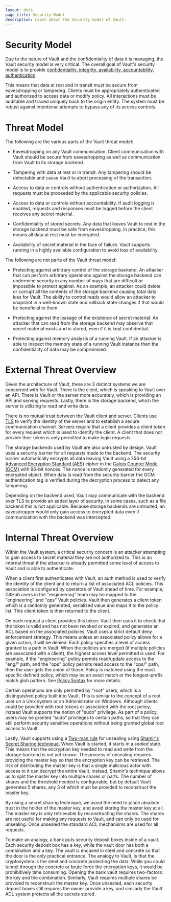 ```yaml
---
layout: docs
page_title: Security Model
description: Learn about the security model of Vault.
---
```


# Security Model

Due to the nature of Vault and the confidentiality of data it is managing,
the Vault security model is very critical. The overall goal of Vault's security
model is to provide [confidentiality, integrity, availability, accountability,
authentication](https://en.wikipedia.org/wiki/Information_security).

This means that data at rest and in transit must be secure from eavesdropping
or tampering. Clients must be appropriately authenticated and authorized
to access data or modify policy. All interactions must be auditable and traced
uniquely back to the origin entity. The system must be robust against intentional
attempts to bypass any of its access controls.

# Threat Model

The following are the various parts of the Vault threat model:

- Eavesdropping on any Vault communication. Client communication with Vault
  should be secure from eavesdropping as well as communication from Vault to
  its storage backend.

- Tampering with data at rest or in transit. Any tampering should be detectable
  and cause Vault to abort processing of the transaction.

- Access to data or controls without authentication or authorization. All requests
  must be proceeded by the applicable security policies.

- Access to data or controls without accountability. If audit logging
  is enabled, requests and responses must be logged before the client receives
  any secret material.

- Confidentiality of stored secrets. Any data that leaves Vault to rest in the
  storage backend must be safe from eavesdropping. In practice, this means all
  data at rest must be encrypted.

- Availability of secret material in the face of failure. Vault supports
  running in a highly available configuration to avoid loss of availability.

The following are not parts of the Vault threat model:

- Protecting against arbitrary control of the storage backend. An attacker
  that can perform arbitrary operations against the storage backend can
  undermine security in any number of ways that are difficult or impossible to protect
  against. As an example, an attacker could delete or corrupt all the contents
  of the storage backend causing total data loss for Vault. The ability to control
  reads would allow an attacker to snapshot in a well-known state and rollback state
  changes if that would be beneficial to them.

- Protecting against the leakage of the existence of secret material. An attacker
  that can read from the storage backend may observe that secret material exists
  and is stored, even if it is kept confidential.

- Protecting against memory analysis of a running Vault. If an attacker is able
  to inspect the memory state of a running Vault instance then the confidentiality
  of data may be compromised.

# External Threat Overview

Given the architecture of Vault, there are 3 distinct systems we are concerned
with for Vault. There is the client, which is speaking to Vault over an API.
There is Vault or the server more accurately, which is providing an API and
serving requests. Lastly, there is the storage backend, which the server is
utilizing to read and write data.

There is no mutual trust between the Vault client and server. Clients use
[TLS](https://en.wikipedia.org/wiki/Transport_Layer_Security) to verify the
identity of the server and to establish a secure communication channel. Servers
require that a client provides a client token for every request which is used
to identify the client. A client that does not provide their token is only
permitted to make login requests.

The storage backends used by Vault are also untrusted by design. Vault uses a
security barrier for all requests made to the backend. The security barrier
automatically encrypts all data leaving Vault using a 256-bit [Advanced
Encryption Standard
(AES)](https://en.wikipedia.org/wiki/Advanced_Encryption_Standard) cipher in
the [Galois Counter Mode
(GCM)](https://en.wikipedia.org/wiki/Galois/Counter_Mode) with 96-bit nonces.
The nonce is randomly generated for every encrypted object. When data is read
from the security barrier the GCM authentication tag is verified during the
decryption process to detect any tampering.

Depending on the backend used, Vault may communicate with the backend over TLS
to provide an added layer of security. In some cases, such as a file backend
this is not applicable. Because storage backends are untrusted, an eavesdropper
would only gain access to encrypted data even if communication with the backend
was intercepted.

# Internal Threat Overview

Within the Vault system, a critical security concern is an attacker attempting
to gain access to secret material they are not authorized to. This is an internal
threat if the attacker is already permitted some level of access to Vault and is
able to authenticate.

When a client first authenticates with Vault, an auth method is used to verify
the identity of the client and to return a list of associated ACL policies.
This association is configured by operators of Vault ahead of time. For
example, GitHub users in the "engineering" team may be mapped to the
"engineering" and "ops" Vault policies. Vault then generates a client token
which is a randomly generated, serialized value and maps it to the policy list.
This client token is then returned to the client.

On each request a client provides this token. Vault then uses it to check that
the token is valid and has not been revoked or expired, and generates an ACL
based on the associated policies. Vault uses a strict default deny 
enforcement strategy. This means unless an associated policy allows for a given action,
it will be denied. Each policy specifies a level of access granted to a path in
Vault. When the policies are merged (if multiple policies are associated with a
client), the highest access level permitted is used. For example, if the
"engineering" policy permits read/update access to the "eng/" path, and the
"ops" policy permits read access to the "ops/" path, then the user gets the
union of those. Policy is matched using the most specific defined policy, which
may be an exact match or the longest-prefix match glob pattern. See
[Policy Syntax](../concepts/policies.mdx#policy-syntax) for more details.

Certain operations are only permitted by "root" users, which is a distinguished
policy built into Vault. This is similar to the concept of a root user on a
Unix system or an Administrator on Windows. Although clients could be provided
with root tokens or associated with the root policy, instead Vault supports the
notion of "sudo" privilege. As part of a policy, users may be granted "sudo"
privileges to certain paths, so that they can still perform security sensitive
operations without being granted global root access to Vault.

Lastly, Vault supports using a [Two-man
rule](https://en.wikipedia.org/wiki/Two-man_rule) for unsealing using [Shamir's
Secret Sharing
technique](https://en.wikipedia.org/wiki/Shamir's_Secret_Sharing). When Vault
is started, it starts in a _sealed_ state. This means that the encryption key
needed to read and write from the storage backend is not yet known. The process
of unsealing requires providing the master key so that the encryption key can
be retrieved. The risk of distributing the master key is that a single
malicious actor with access to it can decrypt the entire Vault. Instead,
Shamir's technique allows us to split the master key into multiple shares or
parts. The number of shares and the threshold needed is configurable, but by
default Vault generates 5 shares, any 3 of which must be provided to
reconstruct the master key.

By using a secret sharing technique, we avoid the need to place absolute trust
in the holder of the master key, and avoid storing the master key at all. The
master key is only retrievable by reconstructing the shares. The shares are not
useful for making any requests to Vault, and can only be used for unsealing.
Once unsealed the standard ACL mechanisms are used for all requests.

To make an analogy, a bank puts security deposit boxes inside of a vault. Each
security deposit box has a key, while the vault door has both a combination and
a key. The vault is encased in steel and concrete so that the door is the only
practical entrance. The analogy to Vault, is that the cryptosystem is the
steel and concrete protecting the data. While you could tunnel through the
concrete or brute force the encryption keys, it would be prohibitively time
consuming. Opening the bank vault requires two-factors: the key and the
combination. Similarly, Vault requires multiple shares be provided to
reconstruct the master key. Once unsealed, each security deposit boxes still
requires the owner provide a key, and similarly the Vault ACL system protects
all the secrets stored.
